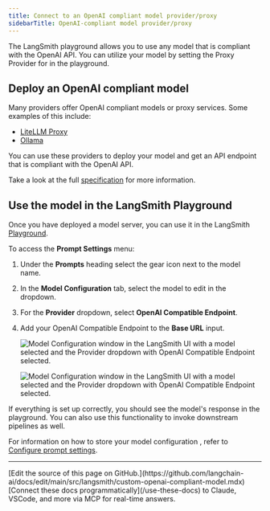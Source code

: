 ```yaml
---
title: Connect to an OpenAI compliant model provider/proxy
sidebarTitle: OpenAI-compliant model provider/proxy
---
```


The LangSmith playground allows you to use any model that is compliant with the OpenAI API. You can utilize your model by setting the Proxy Provider for  in the playground.

## Deploy an OpenAI compliant model

Many providers offer OpenAI compliant models or proxy services. Some examples of this include:

* [LiteLLM Proxy](https://github.com/BerriAI/litellm?tab=readme-ov-file#quick-start-proxy---cli)
* [Ollama](https://ollama.com/)

You can use these providers to deploy your model and get an API endpoint that is compliant with the OpenAI API.

Take a look at the full [specification](https://platform.openai.com/docs/api-reference/chat) for more information.

## Use the model in the LangSmith Playground

Once you have deployed a model server, you can use it in the LangSmith [Playground](/langsmith/prompt-engineering-concepts#prompt-playground).

To access the **Prompt Settings** menu:

1. Under the **Prompts** heading select the gear <Icon icon="gear" iconType="solid" /> icon next to the model name.
1. In the **Model Configuration** tab, select the model to edit in the dropdown.
1. For the **Provider** dropdown, select **OpenAI Compatible Endpoint**.
1. Add your OpenAI Compatible Endpoint to the **Base URL** input.

    <div style={{ textAlign: 'center' }}>
    <img
        className="block dark:hidden"
        src="/langsmith/images/openai-compatible-endpoint.png"
        alt="Model Configuration window in the LangSmith UI with a model selected and the Provider dropdown with OpenAI Compatible Endpoint selected."
    />

    <img
        className="hidden dark:block"
        src="/langsmith/images/openai-compatible-endpoint-dark.png"
        alt="Model Configuration window in the LangSmith UI with a model selected and the Provider dropdown with OpenAI Compatible Endpoint selected."
    />
    </div>

If everything is set up correctly, you should see the model's response in the playground. You can also use this functionality to invoke downstream pipelines as well.

For information on how to store your model configuration , refer to [Configure prompt settings](/langsmith/managing-model-configurations).

---

<Callout icon="pen-to-square" iconType="regular">
    [Edit the source of this page on GitHub.](https://github.com/langchain-ai/docs/edit/main/src/langsmith/custom-openai-compliant-model.mdx)
</Callout>
<Tip icon="terminal" iconType="regular">
    [Connect these docs programmatically](/use-these-docs) to Claude, VSCode, and more via MCP for    real-time answers.
</Tip>
